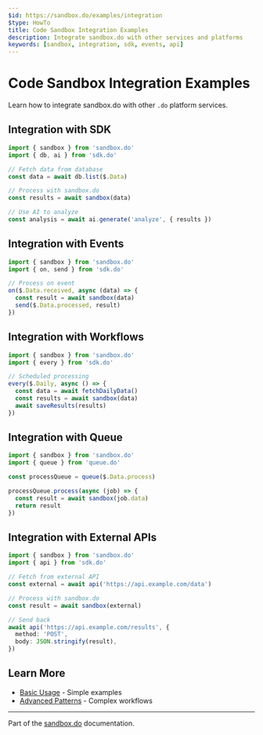 ```yaml
---
$id: https://sandbox.do/examples/integration
$type: HowTo
title: Code Sandbox Integration Examples
description: Integrate sandbox.do with other services and platforms
keywords: [sandbox, integration, sdk, events, api]
---
```


# Code Sandbox Integration Examples

Learn how to integrate sandbox.do with other `.do` platform services.

## Integration with SDK

```typescript
import { sandbox } from 'sandbox.do'
import { db, ai } from 'sdk.do'

// Fetch data from database
const data = await db.list($.Data)

// Process with sandbox.do
const results = await sandbox(data)

// Use AI to analyze
const analysis = await ai.generate('analyze', { results })
```

## Integration with Events

```typescript
import { sandbox } from 'sandbox.do'
import { on, send } from 'sdk.do'

// Process on event
on($.Data.received, async (data) => {
  const result = await sandbox(data)
  send($.Data.processed, result)
})
```

## Integration with Workflows

```typescript
import { sandbox } from 'sandbox.do'
import { every } from 'sdk.do'

// Scheduled processing
every($.Daily, async () => {
  const data = await fetchDailyData()
  const results = await sandbox(data)
  await saveResults(results)
})
```

## Integration with Queue

```typescript
import { sandbox } from 'sandbox.do'
import { queue } from 'queue.do'

const processQueue = queue($.Data.process)

processQueue.process(async (job) => {
  const result = await sandbox(job.data)
  return result
})
```

## Integration with External APIs

```typescript
import { sandbox } from 'sandbox.do'
import { api } from 'sdk.do'

// Fetch from external API
const external = await api('https://api.example.com/data')

// Process with sandbox.do
const result = await sandbox(external)

// Send back
await api('https://api.example.com/results', {
  method: 'POST',
  body: JSON.stringify(result),
})
```

## Learn More

- [Basic Usage](./basic-usage) - Simple examples
- [Advanced Patterns](./advanced-patterns) - Complex workflows

---

Part of the [sandbox.do](https://sandbox.do) documentation.
